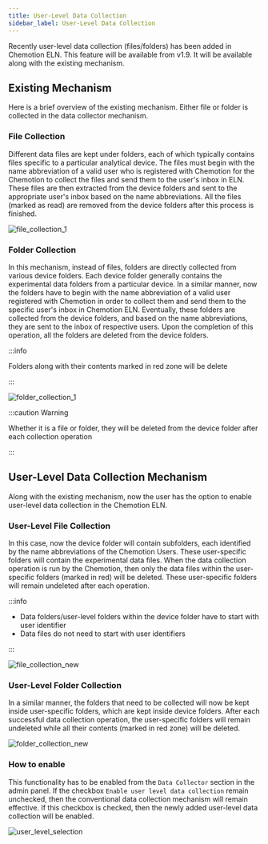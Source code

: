 ```yaml
---
title: User-Level Data Collection
sidebar_label: User-Level Data Collection
---
```


Recently user-level data collection (files/folders) has been added in Chemotion ELN. This feature will be available from
v1.9. It will be available along with the existing mechanism.

## Existing Mechanism

Here is a brief overview of the existing mechanism. Either file or folder is collected in the data collector mechanism.

### File Collection

Different data files are kept under folders, each of which typically contains files specific to a particular analytical
device. The files must begin with the name abbreviation of a valid user who is registered with Chemotion for the
Chemotion to collect the files and send them to the user's inbox in ELN. These files are then extracted from the
device folders and sent to the appropriate user's inbox based on the name abbreviations. All the files (marked as read)
are removed from the device folders after this process is finished.

![file_collection_1](/img/data_collector/data_collector_file_1.png)

### Folder Collection

In this mechanism, instead of files, folders are directly collected from various device folders. Each device folder
generally contains the experimental data folders from a particular device. In a similar manner, now the folders have to
begin with the name abbreviation of a valid user registered with Chemotion in order to collect them and send them to the
specific user's inbox in Chemotion ELN. Eventually, these folders are collected from the device folders, and based on the
name abbreviations, they are sent to the inbox of respective users. Upon the completion of this operation,
all the folders are deleted from the device folders.

:::info

Folders along with their contents marked in red zone will be delete

:::

![folder_collection_1](/img/data_collector/data_collector_folder_1.png)

:::caution Warning

Whether it is a file or folder, they will be deleted from the device folder after each collection operation

:::

## User-Level Data Collection Mechanism

Along with the existing mechanism, now the user has the option to enable user-level data collection in the
Chemotion ELN.

### User-Level File Collection

In this case, now the device folder will contain subfolders, each identified by the name abbreviations of the
Chemotion Users. These user-specific folders will contain the experimental data files. When the data collection
operation is run by the Chemotion, then only the data files within the user-specific folders (marked in red) will be
deleted. These user-specific folders will remain undeleted after each operation.

:::info

- Data folders/user-level folders within the device folder have to start with user identifier
- Data files do not need to start with user identifiers

:::

![file_collection_new](/img/data_collector/data_collector_file_new.png)

### User-Level Folder Collection

In a similar manner, the folders that need to be collected will now be kept inside user-specific folders, which are
kept inside device folders. After each successful data collection operation, the user-specific folders will remain
undeleted while all their contents (marked in red zone) will be deleted.

![folder_collection_new](/img/data_collector/data_collector_folder_new.png)

### How to enable

This functionality has to be enabled from the `Data Collector` section in the admin panel. If the checkbox `Enable
user level data collection` remain unchecked, then the conventional data collection mechanism will remain effective.
If this checkbox is checked, then the newly added user-level data collection will be enabled.

![user_level_selection](/img/data_collector/user_level_selection.gif)
